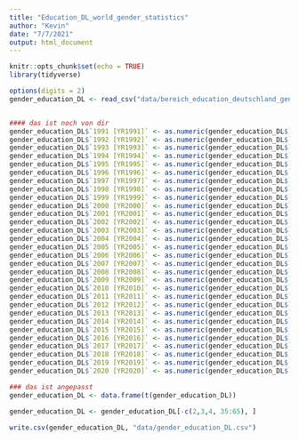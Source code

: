 ```yaml
---
title: "Education_DL_world_gender_statistics"
author: "Kevin"
date: "7/7/2021"
output: html_document
---
```


```r
knitr::opts_chunk$set(echo = TRUE)
library(tidyverse)
```


```r
options(digits = 2)
gender_education_DL <- read_csv("data/bereich_education_deutschland_gender_statistics.csv")


#### das ist noch von dir
gender_education_DL$`1991 [YR1991]` <- as.numeric(gender_education_DL$`1991 [YR1991]`)
gender_education_DL$`1992 [YR1992]` <- as.numeric(gender_education_DL$`1992 [YR1992]`)
gender_education_DL$`1993 [YR1993]` <- as.numeric(gender_education_DL$`1993 [YR1993]`)
gender_education_DL$`1994 [YR1994]` <- as.numeric(gender_education_DL$`1994 [YR1994]`)
gender_education_DL$`1995 [YR1995]` <- as.numeric(gender_education_DL$`1995 [YR1995]`)
gender_education_DL$`1996 [YR1996]` <- as.numeric(gender_education_DL$`1996 [YR1996]`) 
gender_education_DL$`1997 [YR1997]` <- as.numeric(gender_education_DL$`1997 [YR1997]`)
gender_education_DL$`1998 [YR1998]` <- as.numeric(gender_education_DL$`1998 [YR1998]`)
gender_education_DL$`1999 [YR1999]` <- as.numeric(gender_education_DL$`1999 [YR1999]`)
gender_education_DL$`2000 [YR2000]` <- as.numeric(gender_education_DL$`2000 [YR2000]`)
gender_education_DL$`2001 [YR2001]` <- as.numeric(gender_education_DL$`2001 [YR2001]`)
gender_education_DL$`2002 [YR2002]` <- as.numeric(gender_education_DL$`2002 [YR2002]`)
gender_education_DL$`2003 [YR2003]` <- as.numeric(gender_education_DL$`2003 [YR2003]`)
gender_education_DL$`2004 [YR2004]` <- as.numeric(gender_education_DL$`2004 [YR2004]`)
gender_education_DL$`2005 [YR2005]` <- as.numeric(gender_education_DL$`2005 [YR2005]`)
gender_education_DL$`2006 [YR2006]` <- as.numeric(gender_education_DL$`2006 [YR2006]`)
gender_education_DL$`2007 [YR2007]` <- as.numeric(gender_education_DL$`2007 [YR2007]`)
gender_education_DL$`2008 [YR2008]` <- as.numeric(gender_education_DL$`2008 [YR2008]`)
gender_education_DL$`2009 [YR2009]` <- as.numeric(gender_education_DL$`2009 [YR2009]`)
gender_education_DL$`2010 [YR2010]` <- as.numeric(gender_education_DL$`2010 [YR2010]`)
gender_education_DL$`2011 [YR2011]` <- as.numeric(gender_education_DL$`2011 [YR2011]`)
gender_education_DL$`2012 [YR2012]` <- as.numeric(gender_education_DL$`2012 [YR2012]`)
gender_education_DL$`2013 [YR2013]` <- as.numeric(gender_education_DL$`2013 [YR2013]`)
gender_education_DL$`2014 [YR2014]` <- as.numeric(gender_education_DL$`2014 [YR2014]`)
gender_education_DL$`2015 [YR2015]` <- as.numeric(gender_education_DL$`2015 [YR2015]`)
gender_education_DL$`2016 [YR2016]` <- as.numeric(gender_education_DL$`2016 [YR2016]`)
gender_education_DL$`2017 [YR2017]` <- as.numeric(gender_education_DL$`2017 [YR2017]`)
gender_education_DL$`2018 [YR2018]` <- as.numeric(gender_education_DL$`2018 [YR2018]`)
gender_education_DL$`2019 [YR2019]` <- as.numeric(gender_education_DL$`2019 [YR2019]`)
gender_education_DL$`2020 [YR2020]` <- as.numeric(gender_education_DL$`2020 [YR2020]`)

### das ist angepasst
gender_education_DL <- data.frame(t(gender_education_DL))

gender_education_DL <- gender_education_DL[-c(2,3,4, 35:65), ]

write.csv(gender_education_DL, "data/gender_education_DL.csv")
```




